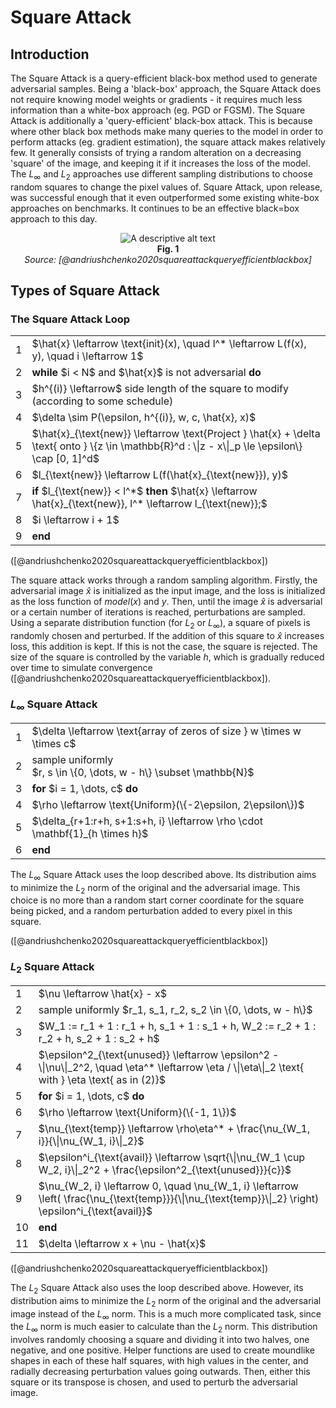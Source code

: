# Square Attack

## Introduction

The Square Attack is a query-efficient black-box method used to generate adversarial samples. Being a 'black-box' approach, the Square Attack does not require knowing model weights or gradients - it requires much less information than a white-box approach (eg. PGD or FGSM). The Square Attack is additionally a 'query-efficient' black-box attack. This is because where other black box methods make many queries to the model in order to perform attacks (eg. gradient estimation), the square attack makes relatively few. It generally consists of trying a random alteration on a decreasing 'square' of the image, and keeping it if it increases the loss of the model. The $` L_\infty `$ and $` L_2 `$ approaches use different sampling distributions to choose random squares to change the pixel values of. Square Attack, upon release, was successful enough that it even outperformed some existing white-box approaches on benchmarks. It continues to be an effective black=box approach to this day.

<p align="center">
  <img src="/images/traffic.png" alt="A descriptive alt text" />
  <br />
  <b>Fig. 1</b>
  <br />
  <em>Source: [@andriushchenko2020squareattackqueryefficientblackbox]</em>
</p>

## Types of Square Attack

### The Square Attack Loop

<table align='center'>
  <tr>
    <td style={{verticalAlign: "top", textAlign: "right", paddingRight: "1em", userSelect: "none"}}>1</td>
    <td>$\hat{x} \leftarrow \text{init}(x), \quad l^* \leftarrow L(f(x), y), \quad i \leftarrow 1$</td>
  </tr>
  <tr>
    <td style={{verticalAlign: "top", textAlign: "right", paddingRight: "1em", userSelect: "none"}}>2</td>
    <td><b>while</b> $i < N$ and $\hat{x}$ is not adversarial <b>do</b></td>
  </tr>
  <tr>
    <td style={{verticalAlign: "top", textAlign: "right", paddingRight: "1em", userSelect: "none"}}>3</td>
    <td style={{paddingLeft: "2em"}}>$h^{(i)} \leftarrow$ side length of the square to modify (according to some schedule)</td>
  </tr>
  <tr>
    <td style={{verticalAlign: "top", textAlign: "right", paddingRight: "1em", userSelect: "none"}}>4</td>
    <td style={{paddingLeft: "2em"}}>$\delta \sim P(\epsilon, h^{(i)}, w, c, \hat{x}, x)$</td>
  </tr>
  <tr>
    <td style={{verticalAlign: "top", textAlign: "right", paddingRight: "1em", userSelect: "none"}}>5</td>
    <td style={{paddingLeft: "2em"}}>$\hat{x}_{\text{new}} \leftarrow \text{Project } \hat{x} + \delta \text{ onto } \{z \in \mathbb{R}^d : \|z - x\|_p \le \epsilon\} \cap [0, 1]^d$</td>
  </tr>
  <tr>
    <td style={{verticalAlign: "top", textAlign: "right", paddingRight: "1em", userSelect: "none"}}>6</td>
    <td style={{paddingLeft: "2em"}}>$l_{\text{new}} \leftarrow L(f(\hat{x}_{\text{new}}), y)$</td>
  </tr>
  <tr>
    <td style={{verticalAlign: "top", textAlign: "right", paddingRight: "1em", userSelect: "none"}}>7</td>
    <td style={{paddingLeft: "2em"}}><b>if</b> $l_{\text{new}} < l^*$ <b>then</b> $\hat{x} \leftarrow \hat{x}_{\text{new}}, l^* \leftarrow l_{\text{new}};$</td>
  </tr>
  <tr>
    <td style={{verticalAlign: "top", textAlign: "right", paddingRight: "1em", userSelect: "none"}}>8</td>
    <td style={{paddingLeft: "2em"}}>$i \leftarrow i + 1$</td>
  </tr>
  <tr>
    <td style={{verticalAlign: "top", textAlign: "right", paddingRight: "1em", userSelect: "none"}}>9</td>
    <td><b>end</b></td>
  </tr>
</table>

([@andriushchenko2020squareattackqueryefficientblackbox])

The square attack works through a random sampling algorithm. Firstly, the adversarial image $`\hat{x}`$ is initialized as the input image, and the loss is initialized as the loss function of $`model(x)`$ and $`y`$. Then, until the image $`\hat{x}`$ is adversarial or a certain number of iterations is reached, perturbations are sampled. Using a separate distribution function (for $`L_2`$ or $`L_\infty`$), a square of pixels is randomly chosen and perturbed. If the addition of this square to $`\hat{x}`$ increases loss, this addition is kept. If this is not the case, the square is rejected. The size of the square is controlled by the variable $`h`$, which is gradually reduced over time to simulate convergence ([@andriushchenko2020squareattackqueryefficientblackbox]).

### $`L_\infty`$ Square Attack

<table align='center'>
  <tr>
    <td style={{verticalAlign: "top", textAlign: "right", paddingRight: "1em", userSelect: "none"}}>1</td>
    <td>$\delta \leftarrow \text{array of zeros of size } w \times w \times c$</td>
  </tr>
  <tr>
    <td style={{verticalAlign: "top", textAlign: "right", paddingRight: "1em", userSelect: "none"}}>2</td>
    <td>sample uniformly<br />$r, s \in \{0, \dots, w - h\} \subset \mathbb{N}$</td>
  </tr>
  <tr>
    <td style={{verticalAlign: "top", textAlign: "right", paddingRight: "1em", userSelect: "none"}}>3</td>
    <td><b>for</b> $i = 1, \dots, c$ <b>do</b></td>
  </tr>
  <tr>
    <td style={{verticalAlign: "top", textAlign: "right", paddingRight: "1em", userSelect: "none"}}>4</td>
    <td style={{paddingLeft: "2em"}}>$\rho \leftarrow \text{Uniform}(\{-2\epsilon, 2\epsilon\})$</td>
  </tr>
  <tr>
    <td style={{verticalAlign: "top", textAlign: "right", paddingRight: "1em", userSelect: "none"}}>5</td>
    <td style={{paddingLeft: "2em"}}>$\delta_{r+1:r+h, s+1:s+h, i} \leftarrow \rho \cdot \mathbf{1}_{h \times h}$</td>
  </tr>
  <tr>
    <td style={{verticalAlign: "top", textAlign: "right", paddingRight: "1em", userSelect: "none"}}>6</td>
    <td><b>end</b></td>
  </tr>
</table>

The $`L_\infty`$ Square Attack uses the loop described above. Its distribution aims to minimize the $`L_2`$ norm of the original and the adversarial image. This choice is no more than a random start corner coordinate for the square being picked, and a random perturbation added to every pixel in this square.

([@andriushchenko2020squareattackqueryefficientblackbox])

### $`L_2`$ Square Attack

<table align='center'>
  <tr>
    <td style={{verticalAlign: "top", textAlign: "right", paddingRight: "1em", userSelect: "none"}}>1</td>
    <td>$\nu \leftarrow \hat{x} - x$</td>
  </tr>
  <tr>
    <td style={{verticalAlign: "top", textAlign: "right", paddingRight: "1em", userSelect: "none"}}>2</td>
    <td>sample uniformly $r_1, s_1, r_2, s_2 \in \{0, \dots, w - h\}$</td>
  </tr>
  <tr>
    <td style={{verticalAlign: "top", textAlign: "right", paddingRight: "1em", userSelect: "none"}}>3</td>
    <td>$W_1 := r_1 + 1 : r_1 + h, s_1 + 1 : s_1 + h, W_2 := r_2 + 1 : r_2 + h, s_2 + 1 : s_2 + h$</td>
  </tr>
  <tr>
    <td style={{verticalAlign: "top", textAlign: "right", paddingRight: "1em", userSelect: "none"}}>4</td>
    <td>$\epsilon^2_{\text{unused}} \leftarrow \epsilon^2 - \|\nu\|_2^2, \quad \eta^* \leftarrow \eta / \|\eta\|_2 \text{ with } \eta \text{ as in (2)}$</td>
  </tr>
  <tr>
    <td style={{verticalAlign: "top", textAlign: "right", paddingRight: "1em", userSelect: "none"}}>5</td>
    <td><b>for</b> $i = 1, \dots, c$ <b>do</b></td>
  </tr>
  <tr>
    <td style={{verticalAlign: "top", textAlign: "right", paddingRight: "1em", userSelect: "none"}}>6</td>
    <td style={{paddingLeft: "2em"}}>$\rho \leftarrow \text{Uniform}(\{-1, 1\})$</td>
  </tr>
  <tr>
    <td style={{verticalAlign: "top", textAlign: "right", paddingRight: "1em", userSelect: "none"}}>7</td>
    <td style={{paddingLeft: "2em"}}>$\nu_{\text{temp}} \leftarrow \rho\eta^* + \frac{\nu_{W_1, i}}{\|\nu_{W_1, i}\|_2}$</td>
  </tr>
  <tr>
    <td style={{verticalAlign: "top", textAlign: "right", paddingRight: "1em", userSelect: "none"}}>8</td>
    <td style={{paddingLeft: "2em"}}>$\epsilon^i_{\text{avail}} \leftarrow \sqrt{\|\nu_{W_1 \cup W_2, i}\|_2^2 + \frac{\epsilon^2_{\text{unused}}}{c}}$</td>
  </tr>
  <tr>
    <td style={{verticalAlign: "top", textAlign: "right", paddingRight: "1em", userSelect: "none"}}>9</td>
    <td style={{paddingLeft: "2em"}}>$\nu_{W_2, i} \leftarrow 0, \quad \nu_{W_1, i} \leftarrow \left( \frac{\nu_{\text{temp}}}{\|\nu_{\text{temp}}\|_2} \right) \epsilon^i_{\text{avail}}$</td>
  </tr>
  <tr>
    <td style={{verticalAlign: "top", textAlign: "right", paddingRight: "1em", userSelect: "none"}}>10</td>
    <td><b>end</b></td>
  </tr>
  <tr>
    <td style={{verticalAlign: "top", textAlign: "right", paddingRight: "1em", userSelect: "none"}}>11</td>
    <td>$\delta \leftarrow x + \nu - \hat{x}$</td>
  </tr>
</table>

([@andriushchenko2020squareattackqueryefficientblackbox])

The $`L_2`$ Square Attack also uses the loop described above. However, its distribution aims to minimize the $`L_2`$ norm of the original and the adversarial image instead of the $`L_\infty`$ norm. This is a much more complicated task, since the $`L_\infty`$ norm is much easier to calculate than the $`L_2`$ norm. This distribution involves randomly choosing a square and dividing it into two halves, one negative, and one positive. Helper functions are used to create moundlike shapes in each of these half squares, with high values in the center, and radially decreasing perturbation values going outwards. Then, either this square or its transpose is chosen, and used to perturb the adversarial image.
